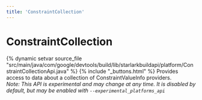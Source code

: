 ```yaml
---
title: 'ConstraintCollection'
---
```


# ConstraintCollection

{% dynamic setvar source_file "src/main/java/com/google/devtools/build/lib/starlarkbuildapi/platform/ConstraintCollectionApi.java" %}
{% include "\_buttons.html" %}
Provides access to data about a collection of ConstraintValueInfo providers.  
*Note: This API is experimental and may change at any time. It is disabled by default, but may be enabled with `--experimental_platforms_api`*
